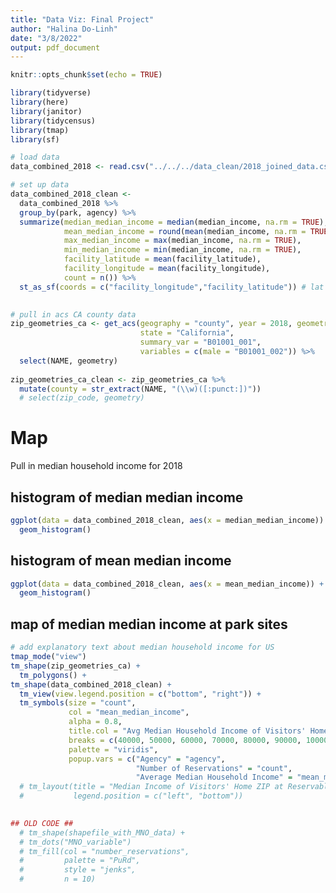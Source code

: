 ```yaml
---
title: "Data Viz: Final Project"
author: "Halina Do-Linh"
date: "3/8/2022"
output: pdf_document
---
```


```r
knitr::opts_chunk$set(echo = TRUE)

library(tidyverse)
library(here)
library(janitor)
library(tidycensus)
library(tmap)
library(sf)
```

```r
# load data
data_combined_2018 <- read.csv("../../../data_clean/2018_joined_data.csv")
```


```r
# set up data
data_combined_2018_clean <- 
  data_combined_2018 %>% 
  group_by(park, agency) %>%
  summarize(median_median_income = median(median_income, na.rm = TRUE),
            mean_median_income = round(mean(median_income, na.rm = TRUE), 0),
            max_median_income = max(median_income, na.rm = TRUE),
            min_median_income = min(median_income, na.rm = TRUE),
            facility_latitude = mean(facility_latitude),
            facility_longitude = mean(facility_longitude),
            count = n()) %>% 
  st_as_sf(coords = c("facility_longitude","facility_latitude")) # lat lon columns are removed and values are moved into geometry column
  
```

```r
# pull in acs CA county data
zip_geometries_ca <- get_acs(geography = "county", year = 2018, geometry = TRUE, 
                             state = "California",
                             summary_var = "B01001_001",
                             variables = c(male = "B01001_002")) %>% 
  select(NAME, geometry)
  
zip_geometries_ca_clean <- zip_geometries_ca %>% 
  mutate(county = str_extract(NAME, "(\\w)([:punct:])"))
  # select(zip_code, geometry)

```

# Map

Pull in median household income for 2018

## histogram of median median income
```r
ggplot(data = data_combined_2018_clean, aes(x = median_median_income)) +
  geom_histogram()
```

## histogram of mean median income
```r
ggplot(data = data_combined_2018_clean, aes(x = mean_median_income)) +
  geom_histogram()
```

## map of median median income at park sites
```r
# add explanatory text about median household income for US
tmap_mode("view") 
tm_shape(zip_geometries_ca) +
  tm_polygons() +
tm_shape(data_combined_2018_clean) +
  tm_view(view.legend.position = c("bottom", "right")) +
  tm_symbols(size = "count",
             col = "mean_median_income",
             alpha = 0.8,
             title.col = "Avg Median Household Income of Visitors' Home ZIP Code",
             breaks = c(40000, 50000, 60000, 70000, 80000, 90000, 100000, 150000, 200000),
             palette = "viridis",
             popup.vars = c("Agency" = "agency",
                            "Number of Reservations" = "count", 
                            "Average Median Household Income" = "mean_median_income"))
  # tm_layout(title = "Median Income of Visitors' Home ZIP at Reservable Sites in CA",
  #           legend.position = c("left", "bottom"))
  

## OLD CODE ##
  # tm_shape(shapefile_with_MNO_data) + 
  # tm_dots("MNO_variable")
  # tm_fill(col = "number_reservations",
  #         palette = "PuRd",
  #         style = "jenks",
  #         n = 10)
```

